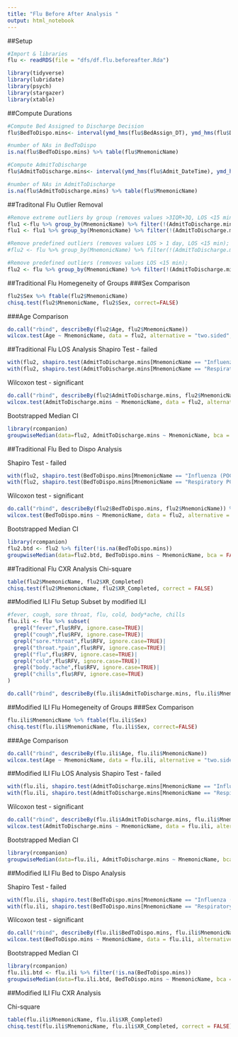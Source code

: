 ```yaml
---
title: "Flu Before After Analysis "
output: html_notebook
---
```

##Setup
```r
#Import & libraries
flu <- readRDS(file = "dfs/df.flu.beforeafter.Rda")

library(tidyverse)
library(lubridate)
library(psych)
library(stargazer)
library(xtable)

```

##Compute Durations

```r
#Compute Bed Assigned to Discharge Decision
flu$BedToDispo.mins<- interval(ymd_hms(flu$BedAssign_DT), ymd_hms(flu$DischargeDecision_DT)) %>% as.duration()/dminutes(1)

#number of NAs in BedToDispo
is.na(flu$BedToDispo.mins) %>% table(flu$MnemonicName)
```

```r
#Compute AdmitToDischarge
flu$AdmitToDischarge.mins<- interval(ymd_hms(flu$Admit_DateTime), ymd_hms(flu$Discharge_DateTime)) %>% as.duration()/dminutes(1)

#number of NAs in AdmitToDischarge
is.na(flu$AdmitToDischarge.mins) %>% table(flu$MnemonicName)
```


##Traditonal Flu Outlier Removal
```r
#Remove extreme outliers by group (removes values >3IQR+3Q, LOS <15 min); 
flu1 <-flu %>% group_by(MnemonicName) %>% filter(!(AdmitToDischarge.mins > (quantile(AdmitToDischarge.mins, .75, na.rm=T)+3*IQR(AdmitToDischarge.mins, na.rm=TRUE))))
flu1 <- flu1 %>% group_by(MnemonicName) %>% filter(!(AdmitToDischarge.mins < 15))

#Remove predefined outliers (removes values LOS > 1 day, LOS <15 min); 
#flu2 <- flu %>% group_by(MnemonicName) %>% filter(!(AdmitToDischarge.mins > 1440)) %>% filter(!(AdmitToDischarge.mins < 15))

#Remove predefined outliers (removes values LOS <15 min); 
flu2 <- flu %>% group_by(MnemonicName) %>% filter(!(AdmitToDischarge.mins < 25))
```

##Traditional Flu Homegeneity of Groups
###Sex Comparison
```r
flu2$Sex %>% ftable(flu2$MnemonicName)
chisq.test(flu2$MnemonicName, flu2$Sex, correct=FALSE)
```

###Age Comparison
```r
do.call("rbind", describeBy(flu2$Age, flu2$MnemonicName))
wilcox.test(Age ~ MnemonicName, data = flu2, alternative = "two.sided", var.equal = FALSE, conf.int = TRUE, conf.level = 0.95)
```

##Traditional Flu LOS Analysis
Shapiro Test - failed
```r
with(flu2, shapiro.test(AdmitToDischarge.mins[MnemonicName == "Influenza (POCT)"]))
with(flu2, shapiro.test(AdmitToDischarge.mins[MnemonicName == "Respiratory PCR Panel"]))
```

Wilcoxon test - significant
```r
do.call("rbind", describeBy(flu2$AdmitToDischarge.mins, flu2$MnemonicName)) %>% select(n, mean, median, min, max)
wilcox.test(AdmitToDischarge.mins ~ MnemonicName, data = flu2, alternative = "two.sided", var.equal = FALSE, conf.int = TRUE, conf.level = 0.95)
```

Bootstrapped Median CI
```r
library(rcompanion)
groupwiseMedian(data=flu2, AdmitToDischarge.mins ~ MnemonicName, bca = FALSE, percentile = TRUE, R = 1000)
```

##Traditional Flu Bed to Dispo Analysis

Shapiro Test - failed
```r
with(flu2, shapiro.test(BedToDispo.mins[MnemonicName == "Influenza (POCT)"]))
with(flu2, shapiro.test(BedToDispo.mins[MnemonicName == "Respiratory PCR Panel"]))
```

Wilcoxon test - significant
```r
do.call("rbind", describeBy(flu2$BedToDispo.mins, flu2$MnemonicName)) %>% select(n, mean, median, min, max)
wilcox.test(BedToDispo.mins ~ MnemonicName, data = flu2, alternative = "two.sided", var.equal = FALSE, conf.int = TRUE, conf.level = 0.95)
```

Bootstrapped Median CI
```r
library(rcompanion)
flu2.btd <- flu2 %>% filter(!is.na(BedToDispo.mins))
groupwiseMedian(data=flu2.btd, BedToDispo.mins ~ MnemonicName, bca = FALSE, percentile = TRUE, R = 1000)
```

##Traditional Flu CXR Analysis
Chi-square
```r
table(flu2$MnemonicName, flu2$XR_Completed)
chisq.test(flu2$MnemonicName, flu2$XR_Completed, correct = FALSE)
```

##Modified ILI Flu Setup
Subset by modified ILI
```r
#fever, cough, sore throat, flu, cold, body*ache, chills
flu.ili <- flu %>% subset(
  grepl("fever",flu$RFV, ignore.case=TRUE)| 
  grepl("cough",flu$RFV, ignore.case=TRUE)|
  grepl("sore.*throat",flu$RFV, ignore.case=TRUE)|
  grepl("throat.*pain",flu$RFV, ignore.case=TRUE)|
  grepl("flu",flu$RFV, ignore.case=TRUE)|
  grepl("cold",flu$RFV, ignore.case=TRUE)|
  grepl("body.*ache",flu$RFV, ignore.case=TRUE)|
  grepl("chills",flu$RFV, ignore.case=TRUE)
)

do.call("rbind", describeBy(flu.ili$AdmitToDischarge.mins, flu.ili$MnemonicName))
```

##Modified ILI Flu Homegeneity of Groups
###Sex Comparison
```r
flu.ili$MnemonicName %>% ftable(flu.ili$Sex)
chisq.test(flu.ili$MnemonicName, flu.ili$Sex, correct=FALSE)
```

###Age Comparison

```r
do.call("rbind", describeBy(flu.ili$Age, flu.ili$MnemonicName))
wilcox.test(Age ~ MnemonicName, data = flu.ili, alternative = "two.sided", var.equal = FALSE, conf.int = TRUE, conf.level = 0.95)
```


##Modified ILI Flu LOS Analysis
Shapiro Test - failed
```r
with(flu.ili, shapiro.test(AdmitToDischarge.mins[MnemonicName == "Influenza (POCT)"]))
with(flu.ili, shapiro.test(AdmitToDischarge.mins[MnemonicName == "Respiratory PCR Panel"]))
```

Wilcoxon test - significant
```r
do.call("rbind", describeBy(flu.ili$AdmitToDischarge.mins, flu.ili$MnemonicName)) %>% select(n, mean, median, min, max)
wilcox.test(AdmitToDischarge.mins ~ MnemonicName, data = flu.ili, alternative = "two.sided", var.equal = FALSE, conf.int = TRUE, conf.level = 0.95)
```

Bootstrapped Median CI
```r
library(rcompanion)
groupwiseMedian(data=flu.ili, AdmitToDischarge.mins ~ MnemonicName, bca = FALSE, percentile = TRUE, R = 1000)
```

##Modified ILI Flu Bed to Dispo Analysis

Shapiro Test - failed
```r
with(flu.ili, shapiro.test(BedToDispo.mins[MnemonicName == "Influenza (POCT)"]))
with(flu.ili, shapiro.test(BedToDispo.mins[MnemonicName == "Respiratory PCR Panel"]))
```

Wilcoxon test - significant
```r
do.call("rbind", describeBy(flu.ili$BedToDispo.mins, flu.ili$MnemonicName)) %>% select(n, mean, median, min, max)
wilcox.test(BedToDispo.mins ~ MnemonicName, data = flu.ili, alternative = "two.sided", var.equal = FALSE, conf.int = TRUE, conf.level = 0.95)
```

Bootstrapped Median CI
```r
library(rcompanion)
flu.ili.btd <- flu.ili %>% filter(!is.na(BedToDispo.mins))
groupwiseMedian(data=flu.ili.btd, BedToDispo.mins ~ MnemonicName, bca = FALSE, percentile = TRUE, R = 1000)
```

##Modified ILI Flu CXR Analysis

Chi-square
```r
table(flu.ili$MnemonicName, flu.ili$XR_Completed)
chisq.test(flu.ili$MnemonicName, flu.ili$XR_Completed, correct = FALSE)
```
